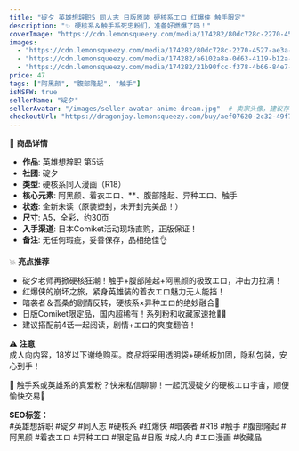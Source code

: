 ```yaml
---
title: "碇夕 英雄想辞职5 同人志 日版原装 硬核系エロ 红爆侠 触手限定"
description: "✨ 硬核系＆触手系死忠粉们，准备好燃爆了吗！"
coverImage: "https://cdn.lemonsqueezy.com/media/174282/80dc728c-2270-4527-ae3a-343611cebd25.png"  # 图片路径，建议在 public/images 目录下存储静态资源
images:
  - "https://cdn.lemonsqueezy.com/media/174282/80dc728c-2270-4527-ae3a-343611cebd25.png"         # 主图
  - "https://cdn.lemonsqueezy.com/media/174282/a6102a8a-0d63-4119-b12a-0587e0fb8853.jpg"          # 侧视图
  - "https://cdn.lemonsqueezy.com/media/174282/21b90fcc-f378-4b66-84e7-19d03ff76721.jpg"          # 后视图
price: 47
tags: ["阿黑颜", "腹部隆起", "触手"]
isNSFW: true
sellerName: "碇夕"
sellerAvatar: "/images/seller-avatar-anime-dream.jpg"  # 卖家头像，建议存储在 public/images
checkoutUrl: "https://dragonjay.lemonsqueezy.com/buy/aef07620-2c32-49f7-a3ca-c00a2ffc5dd1"
---
```


📖 **商品详情**  
- **作品**: 英雄想辞职 第5话  
- **社团**: 碇夕  
- **类型**: 硬核系同人漫画（R18）  
- **核心元素**: 阿黑颜、着衣エロ、**、腹部隆起、异种エロ、触手  
- **状态**: 全新未读（原装塑封，未开封完美品！）  
- **尺寸**: A5，全彩，约30页  
- **入手渠道**: 日本Comiket活动现场直购，正版保证！  
- **备注**: 无任何瑕疵，妥善保存，品相绝佳👌  

💥 **亮点推荐**  
- 碇夕老师再掀硬核狂潮！触手+腹部隆起+阿黑颜的极致エロ，冲击力拉满！  
- 红爆侠的崩坏之旅，紧身英雄装的着衣エロ魅力无人能挡！  
- 暗袭者＆吾桑的剧情反转，硬核系×异种エロ的绝妙融合🔞  
- 日版Comiket限定品，国内超稀有！系列粉和收藏家速抢🏃‍♂️  
- 建议搭配前4话一起阅读，剧情+エロ的爽度翻倍！  

⚠️ **注意**  
成人向内容，18岁以下谢绝购买。商品将采用透明袋+硬纸板加固，隐私包装，安心到手！  

📩 触手系或英雄系的真爱粉？快来私信聊聊！一起沉浸碇夕的硬核エロ宇宙，顺便愉快交易🐾  

**SEO标签：**  
#英雄想辞职 #碇夕 #同人志 #硬核系 #红爆侠 #暗袭者 #R18 #触手 #腹部隆起 #阿黑颜 #着衣エロ #异种エロ #限定品 #日版 #成人向 #エロ漫画 #收藏品  